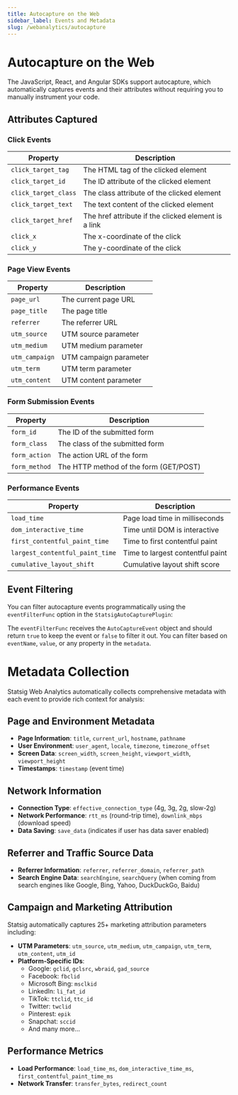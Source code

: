 ```yaml
---
title: Autocapture on the Web
sidebar_label: Events and Metadata
slug: /webanalytics/autocapture
---
```



# Autocapture on the Web

The JavaScript, React, and Angular SDKs support autocapture, which automatically captures events and their attributes without requiring you to manually instrument your code.

## Attributes Captured

### Click Events

| Property | Description |
| --- | --- |
| `click_target_tag` | The HTML tag of the clicked element |
| `click_target_id` | The ID attribute of the clicked element |
| `click_target_class` | The class attribute of the clicked element |
| `click_target_text` | The text content of the clicked element |
| `click_target_href` | The href attribute if the clicked element is a link |
| `click_x` | The x-coordinate of the click |
| `click_y` | The y-coordinate of the click |

### Page View Events

| Property | Description |
| --- | --- |
| `page_url` | The current page URL |
| `page_title` | The page title |
| `referrer` | The referrer URL |
| `utm_source` | UTM source parameter |
| `utm_medium` | UTM medium parameter |
| `utm_campaign` | UTM campaign parameter |
| `utm_term` | UTM term parameter |
| `utm_content` | UTM content parameter |

### Form Submission Events

| Property | Description |
| --- | --- |
| `form_id` | The ID of the submitted form |
| `form_class` | The class of the submitted form |
| `form_action` | The action URL of the form |
| `form_method` | The HTTP method of the form (GET/POST) |

### Performance Events

| Property | Description |
| --- | --- |
| `load_time` | Page load time in milliseconds |
| `dom_interactive_time` | Time until DOM is interactive |
| `first_contentful_paint_time` | Time to first contentful paint |
| `largest_contentful_paint_time` | Time to largest contentful paint |
| `cumulative_layout_shift` | Cumulative layout shift score |

## Event Filtering

You can filter autocapture events programmatically using the `eventFilterFunc` option in the `StatsigAutoCapturePlugin`:

<GitHubEmbed url="https://raw.githubusercontent.com/statsig-io/js-client-monorepo/main/samples/react/src/samples/precomputed-client/sample-precomp-auto-capture-filter.tsx" />

The `eventFilterFunc` receives the `AutoCaptureEvent` object and should return `true` to keep the event or `false` to filter it out. You can filter based on `eventName`, `value`, or any property in the `metadata`.

# Metadata Collection

Statsig Web Analytics automatically collects comprehensive metadata with each event to provide rich context for analysis:

## Page and Environment Metadata
- **Page Information**: `title`, `current_url`, `hostname`, `pathname`
- **User Environment**: `user_agent`, `locale`, `timezone`, `timezone_offset`
- **Screen Data**: `screen_width`, `screen_height`, `viewport_width`, `viewport_height`
- **Timestamps**: `timestamp` (event time)

## Network Information
- **Connection Type**: `effective_connection_type` (4g, 3g, 2g, slow-2g)
- **Network Performance**: `rtt_ms` (round-trip time), `downlink_mbps` (download speed)
- **Data Saving**: `save_data` (indicates if user has data saver enabled)

## Referrer and Traffic Source Data
- **Referrer Information**: `referrer`, `referrer_domain`, `referrer_path`
- **Search Engine Data**: `searchEngine`, `searchQuery` (when coming from search engines like Google, Bing, Yahoo, DuckDuckGo, Baidu)

## Campaign and Marketing Attribution
Statsig automatically captures 25+ marketing attribution parameters including:
- **UTM Parameters**: `utm_source`, `utm_medium`, `utm_campaign`, `utm_term`, `utm_content`, `utm_id`
- **Platform-Specific IDs**: 
  - Google: `gclid`, `gclsrc`, `wbraid`, `gad_source`
  - Facebook: `fbclid`
  - Microsoft Bing: `msclkid`
  - LinkedIn: `li_fat_id`
  - TikTok: `ttclid`, `ttc_id`
  - Twitter: `twclid`
  - Pinterest: `epik`
  - Snapchat: `sccid`
  - And many more...

## Performance Metrics
- **Load Performance**: `load_time_ms`, `dom_interactive_time_ms`, `first_contentful_paint_time_ms`
- **Network Transfer**: `transfer_bytes`, `redirect_count`
